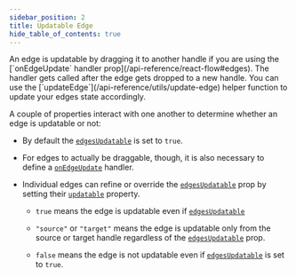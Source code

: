 ```yaml
---
sidebar_position: 2
title: Updatable Edge
hide_table_of_contents: true
---
```



<ExampleLayout>
An edge is updatable by dragging it to another handle if you are using the
[`onEdgeUpdate` handler prop](/api-reference/react-flow#edges). The handler gets
called after the edge gets dropped to a new handle. You can use the
[`updateEdge`](/api-reference/utils/update-edge) helper function to update your
edges state accordingly.

<ExampleViewer codePath="example-flows/UpdatableEdge" />

A couple of properties interact with one another to determine whether an edge is
updatable or not:

- By default the [`edgesUpdatable`](/api-reference/react-flow#edgesUpdatable) is
  set to `true`.

- For edges to actually be draggable, though, it is also necessary to define a
  [`onEdgeUpdate`](/api-reference/react-flow#onEdgeUpdate) handler.

- Individual edges can refine or override the [`edgesUpdatable`](/api-reference/react-flow#edgesUpdatable)
  prop by setting their [`updatable`](/api-reference/types/edge#updatable) property.

  - `true` means the edge is updatable even if [`edgesUpdatable`](/api-reference/react-flow#edgesUpdatable)

  - `"source"` or `"target"` means the edge is updatable only from the source or
    target handle regardless of the [`edgesUpdatable`](/api-reference/react-flow#edgesUpdatable) prop.

  - `false` means the edge is not updatable even if [`edgesUpdatable`](/api-reference/react-flow#edgesUpdatable)
    is set to `true`.

</ExampleLayout>
